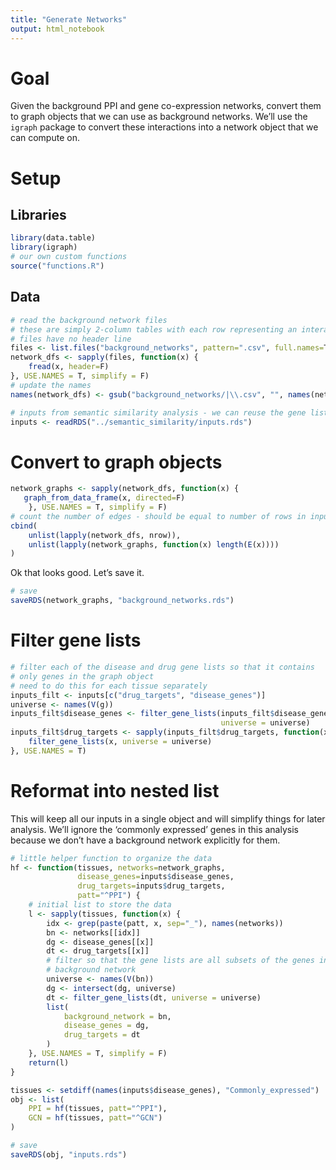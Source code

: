 ```yaml
---
title: "Generate Networks"
output: html_notebook
---
```


# Goal

Given the background PPI and gene co-expression networks, convert them to graph objects that we can use as background networks. We'll use the `igraph` package to convert these interactions into a network object that we can compute on.

# Setup

## Libraries
```r
library(data.table)
library(igraph)
# our own custom functions
source("functions.R")
```

## Data
```r
# read the background network files
# these are simply 2-column tables with each row representing an interaction
# files have no header line
files <- list.files("background_networks", pattern=".csv", full.names=T)
network_dfs <- sapply(files, function(x) {
    fread(x, header=F)
}, USE.NAMES = T, simplify = F)
# update the names
names(network_dfs) <- gsub("background_networks/|\\.csv", "", names(network_dfs))
```


```r
# inputs from semantic similarity analysis - we can reuse the gene lists here
inputs <- readRDS("../semantic_similarity/inputs.rds")
```

# Convert to graph objects
```r
network_graphs <- sapply(network_dfs, function(x) {
   graph_from_data_frame(x, directed=F)
    }, USE.NAMES = T, simplify = F)
# count the number of edges - should be equal to number of rows in input data.frames
cbind(
    unlist(lapply(network_dfs, nrow)),
    unlist(lapply(network_graphs, function(x) length(E(x))))
)
```
Ok that looks good. Let's save it.

```r
# save
saveRDS(network_graphs, "background_networks.rds")
```

# Filter gene lists
```r
# filter each of the disease and drug gene lists so that it contains
# only genes in the graph object
# need to do this for each tissue separately
inputs_filt <- inputs[c("drug_targets", "disease_genes")]
universe <- names(V(g))
inputs_filt$disease_genes <- filter_gene_lists(inputs_filt$disease_genes,
                                               universe = universe)
inputs_filt$drug_targets <- sapply(inputs_filt$drug_targets, function(x) {
    filter_gene_lists(x, universe = universe)
}, USE.NAMES = T)
```




# Reformat into nested list

This will keep all our inputs in a single object and will simplify things for later analysis. We'll ignore the 'commonly expressed' genes in this analysis because we don't have a background network explicitly for them.

```r
# little helper function to organize the data
hf <- function(tissues, networks=network_graphs,
               disease_genes=inputs$disease_genes,
               drug_targets=inputs$drug_targets,
               patt="^PPI") {
    # initial list to store the data
    l <- sapply(tissues, function(x) {
        idx <- grep(paste(patt, x, sep="_"), names(networks))
        bn <- networks[[idx]]
        dg <- disease_genes[[x]]
        dt <- drug_targets[[x]]
        # filter so that the gene lists are all subsets of the genes in the
        # background network
        universe <- names(V(bn))
        dg <- intersect(dg, universe)
        dt <- filter_gene_lists(dt, universe = universe)
        list(
            background_network = bn,
            disease_genes = dg,
            drug_targets = dt
        )
    }, USE.NAMES = T, simplify = F)
    return(l)
}
```

```r
tissues <- setdiff(names(inputs$disease_genes), "Commonly_expressed")
obj <- list(
    PPI = hf(tissues, patt="^PPI"),
    GCN = hf(tissues, patt="^GCN")
)
```

```r
# save
saveRDS(obj, "inputs.rds")
```

